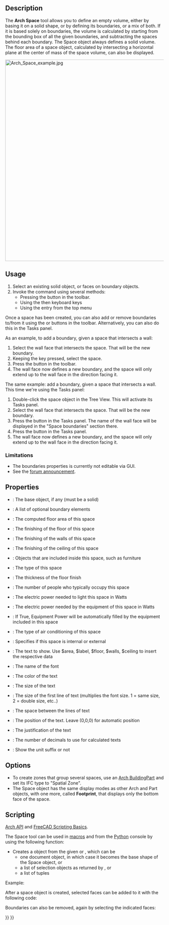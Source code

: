 <languages/>
<translate>

<!--T:22-->
{{Docnav
|[[Arch_Floor|Floor]]
|[[Arch_Wall|Wall]]
|[[BIM_Workbench|BIM]]
|IconL=Arch_Floor.svg
|IconR=Arch_Wall.svg
|IconC=Workbench_BIM.svg
}}

<!--T:30-->
{{VeryImportantMessage|THIS COMMAND IS PART OF THE INTEGRATED [[BIM_Workbench|BIM WORKBENCH]] IN V1.0<br>
This page has been updated for that version.}}

<!--T:1-->
{{GuiCommand
|Name=Arch Space
|MenuLocation=3D/BIM → Space
|Workbenches=[[BIM_Workbench|BIM]]
|Shortcut={{KEY|S}} {{KEY|P}}
|Version=0.14
|SeeAlso=
}}

==Description== <!--T:28-->

<!--T:2-->
The '''Arch Space''' tool allows you to define an empty volume, either by basing it on a solid shape, or by defining its boundaries, or a mix of both. If it is based solely on boundaries, the volume is calculated by starting from the bounding box of all the given boundaries, and subtracting the spaces behind each boundary. The Space object always defines a solid volume. The floor area of a space object, calculated by intersecting a horizontal plane at the center of mass of the space volume, can also be displayed.

</translate>
[[Image:Arch Space example.jpg|640px]]
<translate>

<!--T:3-->
{{Caption|Space object created from an existing solid object, then two wall faces are added as boundaries.}}

==Usage== <!--T:5-->

<!--T:6-->
# Select an existing solid object, or faces on boundary objects.
# Invoke the command using several methods:
#* Pressing the {{Button|[[Image:Arch_Space.svg|16px]] [[Arch_Space|Space]]}} button in the toolbar. 
#* Using the {{KEY|S}} then {{KEY|P}} keyboard keys
#* Using the {{MenuCommand|3D/BIM → Space}} entry from the top menu

Once a space has been created, you can also add or remove boundaries to/from it using the {{Button|[[Image:Arch_Add.svg|16px]] [[Arch_Add|Add]]}} or {{Button|[[Image:Arch_Remove.svg|16px]] [[Arch_Remove|Remove]]}} buttons in the toolbar. Alternatively, you can also do this in the Tasks panel.

As an example, to add a boundary, given a space that intersects a wall:
# Select the wall face that intersects the space. That will be the new boundary.
# Keeping the {{KEY|Ctrl}} key pressed, select the space.
# Press the {{Button|[[Image:Arch_Add.svg|16px]] [[Arch_Add|Add]]}} button in the toolbar.
# The wall face now defines a new boundary, and the space will only extend up to the wall face in the direction facing it.

The same example: add a boundary, given a space that intersects a wall. This time we're using the Tasks panel:
# Double-click the space object in the Tree View. This will activate its Tasks panel.
# Select the wall face that intersects the space. That will be the new boundary.
# Press the {{Button|[[Image:Arch_Add.svg|16px]] [[Arch_Add|Add]]}} button in the Tasks panel. The name of the wall face will be displayed in the "Space boundaries" section there.
# Press the {{Button|OK}} button in the Tasks panel.
# The wall face now defines a new boundary, and the space will only extend up to the wall face in the direction facing it.

=== Limitations === <!--T:13-->

<!--T:20-->
* The boundaries properties is currently not editable via GUI.
* See the [http://forum.freecadweb.org/viewtopic.php?f=9&t=4275 forum announcement].

==Properties== <!--T:7-->

<!--T:8-->
* {{PropertyData|Base}}: The base object, if any (must be a solid)
* {{PropertyData|Boundaries}}: A list of optional boundary elements
* {{PropertyData|Area}}: The computed floor area of this space
* {{PropertyData|FinishFloor}}: The finishing of the floor of this space
* {{PropertyData|FinishWalls}}: The finishing of the walls of this space
* {{PropertyData|FinishCeiling}}: The finishing of the ceiling of this space
* {{PropertyData|Group}}: Objects that are included inside this space, such as furniture
* {{PropertyData|SpaceType}}: The type of this space
* {{PropertyData|FloorThickness}}: The thickness of the floor finish
* {{PropertyData|NumberOfPeople}}: The number of people who typically occupy this space
* {{PropertyData|LightingPower}}: The electric power needed to light this space in Watts
* {{PropertyData|EquipmentPower}}: The electric power needed by the equipment of this space in Watts
* {{PropertyData|AutoPower}}: If True, Equipment Power will be automatically filled by the equipment included in this space
* {{PropertyData|Conditioning}}: The type of air conditioning of this space
* {{PropertyData|Internal}}: Specifies if this space is internal or external

<!--T:25-->
* {{PropertyView|Text}}: The text to show. Use $area, $label, $floor, $walls, $ceiling to insert the respective data
* {{PropertyView|FontName}}: The name of the font
* {{PropertyView|TextColor}}: The color of the text
* {{PropertyView|FontSize}}: The size of the text
* {{PropertyView|FirstLine}}: The size of the first line of text (multiplies the font size. 1 = same size, 2 = double size, etc..)
* {{PropertyView|LineSpacing}}: The space between the lines of text
* {{PropertyView|TextPosition}}: The position of the text. Leave (0,0,0) for automatic position
* {{PropertyView|TextAlign}}: The justification of the text
* {{PropertyView|Decimals}}: The number of decimals to use for calculated texts
* {{PropertyView|ShowUnit}}: Show the unit suffix or not

==Options== <!--T:26-->

<!--T:27-->
* To create zones that group several spaces, use an [[Arch_BuildingPart|Arch BuildingPart]] and set its IFC type to "Spatial Zone".
* The Space object has the same display modes as other Arch and Part objects, with one more, called '''Footprint''', that displays only the bottom face of the space.

==Scripting== <!--T:29-->

<!--T:14-->
{{Emphasis|See also:}} [[Arch_API|Arch API]] and [[FreeCAD_Scripting_Basics|FreeCAD Scripting Basics]].

<!--T:15-->
The Space tool can be used in [[Macros|macros]] and from the [[Python|Python]] console by using the following function:

</translate>
{{Code|code=
Space = makeSpace(objects=None, baseobj=None, name="Space")
}}
<translate>

<!--T:16-->
* Creates a {{incode|Space}} object from the given {{incode|objects}} or {{incode|baseobj}}, which can be
** one document object, in which case it becomes the base shape of the Space object, or
** a list of selection objects as returned by {{incode|FreeCADGui.Selection.getSelectionEx()}}, or
** a list of tuples {{incode|(object, subobjectname)}}

<!--T:17-->
Example:

</translate>
{{Code|code=
import FreeCAD, Arch

Box = FreeCAD.ActiveDocument.addObject("Part::Box", "Box")
Box.Length = 1000
Box.Width = 1000
Box.Height = 1000

Space = Arch.makeSpace(Box)
Space.ViewObject.LineWidth = 2
FreeCAD.ActiveDocument.recompute()
}}
<translate>

<!--T:18-->
After a space object is created, selected faces can be added to it with the following code:

</translate>
{{Code|code=
import FreeCAD, FreeCADGui, Draft, Arch

points = [FreeCAD.Vector(-500, 0, 0), FreeCAD.Vector(1000, 1000, 0)]
Line = Draft.makeWire(points)
Wall = Arch.makeWall(Line, width=150, height=2000)
FreeCAD.ActiveDocument.recompute()

# Select a face of the wall
selection = FreeCADGui.Selection.getSelectionEx()
Arch.addSpaceBoundaries(Space, selection)
}}
<translate>

<!--T:19-->
Boundaries can also be removed, again by selecting the indicated faces:

</translate>
{{Code|code=
selection = FreeCADGui.Selection.getSelectionEx()
Arch.removeSpaceBoundaries(Space, selection)
}}
<translate>


<!--T:21-->
{{Docnav
|[[Arch_Floor|Floor]]
|[[Arch_Wall|Wall]]
|[[BIM_Workbench|BIM]]
|IconL=Arch_Floor.svg
|IconR=Arch_Wall.svg
|IconC=Workbench_BIM.svg
}}

</translate>
{{BIM_Tools_navi{{#translation:}}}}
{{Userdocnavi{{#translation:}}}}